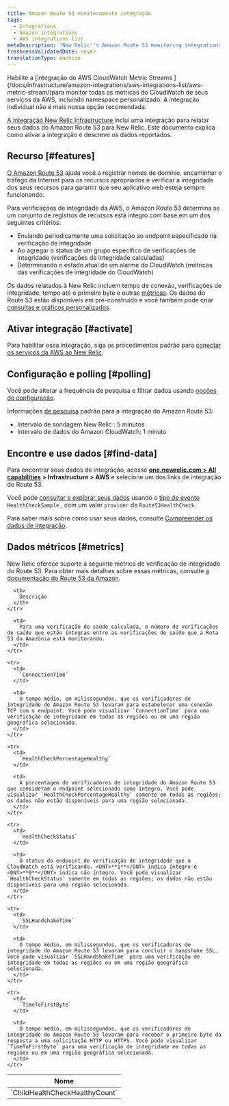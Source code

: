```yaml
---
title: Amazon Route 53 monitoramento integração
tags:
  - Integrations
  - Amazon integrations
  - AWS integrations list
metaDescription: 'New Relic''s Amazon Route 53 monitoring integration: how to activate it and a description of the data reported.'
freshnessValidatedDate: never
translationType: machine
---
```


<Callout variant="important">
  Habilite a [integração do AWS CloudWatch Metric Streams ](/docs/infrastructure/amazon-integrations/aws-integrations-list/aws-metric-stream/)para monitor todas as métricas do CloudWatch de seus serviços da AWS, incluindo namespace personalizado. A integração individual não é mais nossa opção recomendada.
</Callout>

[A integração New Relic Infrastructure ](/docs/infrastructure/integrations-getting-started/getting-started/introduction-infrastructure-integrations)inclui uma integração para relatar seus dados do Amazon Route 53 para New Relic. Este documento explica como ativar a integração e descreve os dados reportados.

## Recurso [#features]

[O Amazon Route 53](https://aws.amazon.com/route53/) ajuda você a registrar nomes de domínio, encaminhar o tráfego da Internet para os recursos apropriados e verificar a integridade dos seus recursos para garantir que seu aplicativo web esteja sempre funcionando.

Para verificações de integridade da AWS, o Amazon Route 53 determina se um conjunto de registros de recursos está íntegro com base em um dos seguintes critérios:

* Enviando periodicamente uma solicitação ao endpoint especificado na verificação de integridade
* Ao agregar o status de um grupo específico de verificações de integridade (verificações de integridade calculadas)
* Determinando o estado atual de um alarme do CloudWatch (métricas das verificações de integridade do CloudWatch)

Os dados relatados à New Relic incluem tempo de conexão, verificações de integridade, tempo até o primeiro byte e outras [métricas](#metrics). Os dados do Route 53 estão disponíveis em <InlinePopover type="dashboards"/>pré-construído e você também pode criar [consultas e gráficos personalizados](/docs/infrastructure/integrations-getting-started/getting-started/use-integration-data-new-relic-insights).

## Ativar integração [#activate]

Para habilitar essa integração, siga os procedimentos padrão para [conectar os serviços da AWS ao New Relic](/docs/infrastructure/infrastructure-integrations/getting-started/connect-aws-integrations-infrastructure).

## Configuração e polling [#polling]

Você pode alterar a frequência de pesquisa e filtrar dados usando [opções de configuração](/docs/integrations/new-relic-integrations/getting-started/configure-polling-frequency-data-collection-cloud-integrations).

Informações [de pesquisa](/docs/infrastructure/amazon-integrations/aws-integrations-list/aws-polling-intervals-infrastructure-integrations) padrão para a integração do Amazon Route 53:

* Intervalo de sondagem New Relic : 5 minutos
* Intervalo de dados do Amazon CloudWatch: 1 minuto

## Encontre e use dados [#find-data]

Para encontrar seus dados de integração, acesse <DNT>**[one.newrelic.com > All capabilities](https://one.newrelic.com/all-capabilities) > Infrastructure > AWS**</DNT> e selecione um dos links de integração do Route 53.

Você pode [consultar e explorar seus dados](/docs/using-new-relic/data/understand-data/query-new-relic-data) usando o [tipo de evento](/docs/data-apis/understand-data/new-relic-data-types/#event-data) `HealthCheckSample` , com um valor `provider` de `Route53HealthCheck`.

Para saber mais sobre como usar seus dados, consulte [Compreender os dados de integração](/docs/infrastructure/integrations/find-use-infrastructure-integration-data).

## Dados métricos [#metrics]

New Relic oferece suporte à seguinte métrica de verificação de integridade do Route 53. Para obter mais detalhes sobre essas métricas, consulte [a documentação do Route 53 da Amazon](http://docs.aws.amazon.com/AmazonCloudWatch/latest/monitoring/r53-metricscollected_shared.html).

<table>
  <thead>
    <tr>
      <th style={{ width: "315px" }}>
        Nome
      </th>

      <th>
        Descrição
      </th>
    </tr>
  </thead>

  <tbody>
    <tr>
      <td>
        `ChildHealthCheckHealthyCount`
      </td>

      <td>
        Para uma verificação de saúde calculada, o número de verificações de saúde que estão íntegras entre as verificações de saúde que a Rota 53 da Amazônia está monitorando.
      </td>
    </tr>

    <tr>
      <td>
        `ConnectionTime`
      </td>

      <td>
        O tempo médio, em milissegundos, que os verificadores de integridade do Amazon Route 53 levaram para estabelecer uma conexão TCP com o endpoint. Você pode visualizar `ConnectionTime` para uma verificação de integridade em todas as regiões ou em uma região geográfica selecionada.
      </td>
    </tr>

    <tr>
      <td>
        `HealthCheckPercentageHealthy`
      </td>

      <td>
        A porcentagem de verificadores de integridade do Amazon Route 53 que consideram o endpoint selecionado como íntegro. Você pode visualizar `HealthCheckPercentageHealthy` somente em todas as regiões; os dados não estão disponíveis para uma região selecionada.
      </td>
    </tr>

    <tr>
      <td>
        `HealthCheckStatus`
      </td>

      <td>
        O status do endpoint de verificação de integridade que o CloudWatch está verificando. <DNT>**1**</DNT> indica íntegro e <DNT>**0**</DNT> indica não íntegro. Você pode visualizar `HealthCheckStatus` somente em todas as regiões; os dados não estão disponíveis para uma região selecionada.
      </td>
    </tr>

    <tr>
      <td>
        `SSLHandshakeTime`
      </td>

      <td>
        O tempo médio, em milissegundos, que os verificadores de integridade do Amazon Route 53 levaram para concluir o handshake SSL. Você pode visualizar `SSLHandshakeTime` para uma verificação de integridade em todas as regiões ou em uma região geográfica selecionada.
      </td>
    </tr>

    <tr>
      <td>
        `TimeToFirstByte`
      </td>

      <td>
        O tempo médio, em milissegundos, que os verificadores de integridade do Amazon Route 53 levaram para receber o primeiro byte da resposta a uma solicitação HTTP ou HTTPS. Você pode visualizar `TimeToFirstByte` para uma verificação de integridade em todas as regiões ou em uma região geográfica selecionada.
      </td>
    </tr>
  </tbody>
</table>